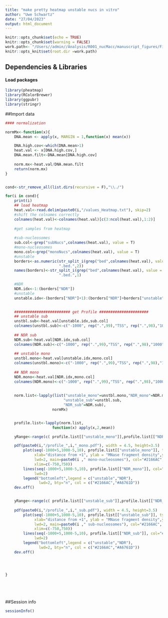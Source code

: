 ```yaml
---
title: "make pretty heatmap unstable nucs in vitro"
author: "Uwe Schwartz"
date: "27/04/2023"
output: html_document
---
```


```r
knitr::opts_chunk$set(echo = TRUE)
knitr::opts_chunk$set(warning = FALSE)
work.path<- "/Users//admin//Analysis/R001_nucMacc/manuscript_figures/Fig7/in_vitro/"
knitr::opts_knit$set(root.dir =work.path)

```

## Dependencies & Libraries

#### Load packages
```r
library(pheatmap)
library(RColorBrewer)
library(ggpubr)
library(stringr)
```

##Import data

```r

#### normalization

normMx<-function(x){
    DNA.mean <- apply(x, MARGIN = 1,function(x) mean(x))

    DNA.high.cov<-which(DNA.mean>1) 
    heat.val <- x[DNA.high.cov,]
    DNA.mean.filt<-DNA.mean[DNA.high.cov]
    
    norm.mx<-heat.val/DNA.mean.filt
    return(norm.mx)
}


cond<-str_remove_all(list.dirs(recursive = F),"\\./")

for(i in cond){
    print(i)
    ## load heatmap
    heat.val<-read.delim(paste0(i,"/values_Heatmap.txt"), skip=2)
    #shift the colnames correctly
    colnames(heat.val)<-colnames(heat.val)[c(3:ncol(heat.val),1:2)]
    
    #get samples from heatmap
    
    #sub-nucleosomes
    sub.col<-grep("subNucs",colnames(heat.val), value = T)
    #mono-nucleosomes
    mono.col<-grep("monoNucs",colnames(heat.val), value = T)
    #unstable
    borders<-as.numeric(str_split_i(grep("bed",colnames(heat.val), value = T),
                        ".bed.",2))
    names(borders)<-str_split_i(grep("bed",colnames(heat.val), value = T),
                        ".bed.",1)

    #NDR
    NDR.idx<-1:(borders["NDR"])
    #unstable
    unstable.idx<-(borders["NDR"]+1):(borders["NDR"]+borders["unstable"])

    
    ######################### get Profile ######################
    ## unstable sub
    unstbl.sub<-heat.val[unstable.idx,sub.col]
    colnames(unstbl.sub)<-c("-1000", rep(".",99),"TSS", rep(".",98),"1000")
    
    ## NDR sub
    NDR.sub<-heat.val[NDR.idx,sub.col]
    colnames(NDR.sub)<-c("-1000", rep(".",99),"TSS", rep(".",98),"1000")
    
    ## unstable mono
    unstbl.mono<-heat.val[unstable.idx,mono.col]
    colnames(unstbl.mono)<-c("-1000", rep(".",99),"TSS", rep(".",98),"1000")
    
    ## NDR mono
    NDR.mono<-heat.val[NDR.idx,mono.col]
    colnames(NDR.mono)<-c("-1000", rep(".",99),"TSS", rep(".",98),"1000")
    
    
    norm.list<-lapply(list("unstable_mono"=unstbl.mono,"NDR_mono"=NDR.mono,
                          "unstable_sub"=unstbl.sub,
                          "NDR_sub"=NDR.sub),
                     normMx)


    profile.list<-lapply(norm.list,
                     function(x) apply(x,2,mean))

    yRange<-range(c( profile.list[["unstable_mono"]],profile.list[["NDR_mono"]]))

    pdf(paste0(i,"/profile_",i,"_mono.pdf"), width = 4.5, height=3.5)
        plot(seq(-1000+5,1000-5,10), profile.list[["unstable_mono"]], type="l", 
             xlab="distance from +1", ylab = "MNase fragment density",ylim=c(yRange),
             lwd=2, main=paste0(i ," mono-nucleosomes"), col="#2166AC", 
             xlim=c(-750,750))
        lines(seq(-1000+5,1000-5,10), profile.list[["NDR_mono"]], col="#A6761D",
             lwd=2)
        legend("bottomleft",legend = c("unstable","NDR"),
               lwd=2, bty="n", col = c("#2166AC","#A6761D"))
    dev.off()


    yRange<-range(c( profile.list[["unstable_sub"]],profile.list[["NDR_sub"]]))
    
    pdf(paste0(i,"/profile_",i,"_sub.pdf"), width = 4.5, height=3.5)
        plot(seq(-1000+5,1000-5,10), profile.list[["unstable_sub"]], type="l", 
             xlab="distance from +1", ylab = "MNase fragment density",ylim=c(yRange),
             lwd=2, main=paste0(i ," sub-nucleosomes"), col="#2166AC",
             xlim=c(-750,750))
        lines(seq(-1000+5,1000-5,10), profile.list[["NDR_sub"]], col="#A6761D",
             lwd=2)
        legend("bottomleft",legend = c("unstable","NDR"),
               lwd=2, bty="n", col = c("#2166AC","#A6761D"))
    dev.off()
            
    


}






```


##Session info
```r
sessionInfo()
```




